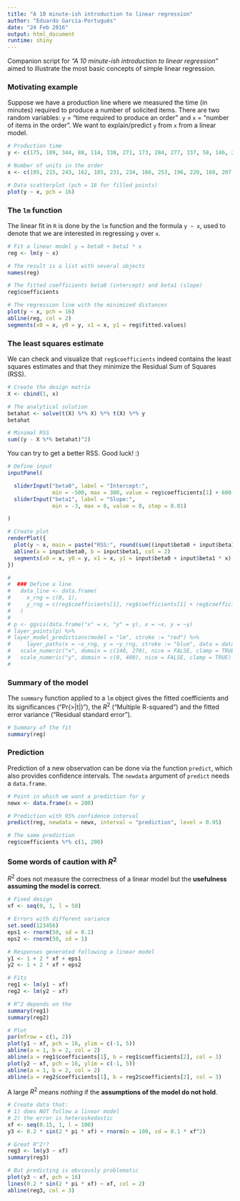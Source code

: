 ```yaml
---
title: "A 10 minute-ish introduction to linear regression"
author: "Eduardo García-Portugués"
date: "24 Feb 2016"
output: html_document
runtime: shiny
---
```


Companion script for *"A 10 minute-ish introduction to linear regression"* aimed to illustrate the most basic concepts of simple linear regression.

### Motivating example

Suppose we have a production line where we measured the time (in minutes) required to produce a number of solicited items. There are two random variables: `y` = "time required to produce an order" and `x` = "number of items in the order". We want to explain/predict `y` from `x` from a linear model.

```r
# Production time
y <- c(175, 189, 344, 88, 114, 338, 271, 173, 284, 277, 337, 58, 146, 277, 123, 227, 63, 337, 146, 68)

# Number of units in the order
x <- c(195, 215, 243, 162, 185, 231, 234, 166, 253, 196, 220, 168, 207, 225, 169, 215, 147, 230, 208, 172)

# Data scatterplot (pch = 16 for filled points)
plot(y ~ x, pch = 16)
```

### The `lm` function

The linear fit in `R` is done by the `lm` function and the formula `y ~ x`, used to denote that we are interested in regressing `y` over `x`.

```r
# Fit a linear model y = beta0 + beta1 * x
reg <- lm(y ~ x)

# The result is a list with several objects
names(reg)

# The fitted coefficients beta0 (intercept) and beta1 (slope)
reg$coefficients

# The regression line with the minimized distances
plot(y ~ x, pch = 16)
abline(reg, col = 2)
segments(x0 = x, y0 = y, x1 = x, y1 = reg$fitted.values)
```

### The least squares estimate

We can check and visualize that `reg$coefficients` indeed contains the least squares estimates and that they minimize the Residual Sum of Squares (RSS).

```r
# Create the design matrix
X <- cbind(1, x)

# The analytical solution
betahat <- solve(t(X) %*% X) %*% t(X) %*% y
betahat

# Minimal RSS
sum((y - X %*% betahat)^2)
```

You can try to get a better RSS. Good luck! :)

```r
# Define input
inputPanel(

  sliderInput("beta0", label = "Intercept:",
              min = -500, max = 300, value = reg$coefficients[1] + 600, step = 5),
  sliderInput("beta1", label = "Slope:",
              min = -3, max = 8, value = 0, step = 0.01)

)

# Create plot
renderPlot({
  plot(y ~ x, main = paste("RSS:", round(sum((input$beta0 + input$beta1 * x - y)^2), 1)), pch = 16, xlim = c(100, 300), ylim = c(0, 400))
  abline(a = input$beta0, b = input$beta1, col = 2)
  segments(x0 = x, y0 = y, x1 = x, y1 = input$beta0 + input$beta1 * x)
})
```

```r
#
#  ### Define a line
#   data_line <- data.frame(
#     x_rng = c(0, 1),
#     y_rng = c(reg$coefficients[1], reg$coefficients[1] + reg$coefficients[2])
#   )
#
# p <- ggvis(data.frame("x" = x, "y" = y), x = ~x, y = ~y)
# layer_points(p) %>%
# layer_model_predictions(model = "lm", stroke := "red") %>%
#     layer_paths(x = ~x_rng, y = ~y_rng, stroke := "blue", data = data_line) %>%
#   scale_numeric("x", domain = c(140, 270), nice = FALSE, clamp = TRUE) %>%
#   scale_numeric("y", domain = c(0, 400), nice = FALSE, clamp = TRUE)
#
```


### Summary of the model

The `summary` function applied to a `lm` object gives the fitted coefficients and its significances ("Pr(>|t|)"), the $R^2$ ("Multiple R-squared") and the fitted error variance ("Residual standard error").

```r
# Summary of the fit
summary(reg)
```

### Prediction

Prediction of a new observation can be done via the function `predict`, which also provides confidence intervals. The `newdata` argument of `predict` needs a `data.frame`.

```r
# Point in which we want a prediction for y
newx <- data.frame(x = 200)

# Prediction with 95% confidence interval
predict(reg, newdata = newx, interval = "prediction", level = 0.95)

# The same prediction
reg$coefficients %*% c(1, 200)
```

### Some words of caution with $R^2$

$R^2$ does not measure the correctness of a linear model but the **usefulness assuming the model is correct**.

```r
# Fixed design
xf <- seq(0, 1, l = 50)

# Errors with different variance
set.seed(123456)
eps1 <- rnorm(50, sd = 0.1)
eps2 <- rnorm(50, sd = 1)

# Responses generated following a linear model
y1 <- 1 + 2 * xf + eps1
y2 <- 1 + 2 * xf + eps2

# Fits
reg1 <- lm(y1 ~ xf)
reg2 <- lm(y2 ~ xf)

# R^2 depends on the
summary(reg1)
summary(reg2)

# Plot
par(mfrow = c(1, 2))
plot(y1 ~ xf, pch = 16, ylim = c(-1, 5))
abline(a = 1, b = 2, col = 2)
abline(a = reg1$coefficients[1], b = reg1$coefficients[2], col = 3)
plot(y2 ~ xf, pch = 16, ylim = c(-1, 5))
abline(a = 1, b = 2, col = 2)
abline(a = reg2$coefficients[1], b = reg2$coefficients[2], col = 3)
```

A large $R^2$ means *nothing* if the **assumptions of the model do not hold**.

```r
# Create data that:
# 1) does NOT follow a linear model
# 2) the error is heteroskedastic
xf <- seq(0.15, 1, l = 100)
y3 <- 0.2 * sin(2 * pi * xf) + rnorm(n = 100, sd = 0.1 * xf^2)

# Great R^2!?
reg3 <- lm(y3 ~ xf)
summary(reg3)

# But predicting is obviously problematic
plot(y3 ~ xf, pch = 16)
lines(0.2 * sin(2 * pi * xf) ~ xf, col = 2)
abline(reg3, col = 3)
```

